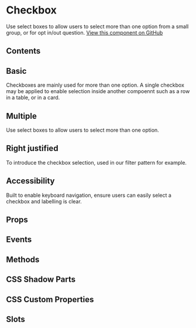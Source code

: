 # Checkbox

Use select boxes to allow users to select more than one option from a small group, or for opt in/out question. [View this component on GitHub](https://github.com/UKHO/admiralty-design-system/tree/main/packages/core/src/components/checkbox)

## Contents

## Basic

Checkboxes are mainly used for more than one option. A single checkbox may be applied to enable selection inside another compoennt such as a row in a table, or in a card.


<Basic />

## Multiple

Use select boxes to allow users to select more than one option.


<Multiple />

## Right justified

To introduce the checkbox selection, used in our filter pattern for example.


<RightJustified />

## Accessibility

Built to enable keyboard navigation, ensure users can easily select a checkbox and labelling is clear.

## Props


<Props />

## Events


<Events />

## Methods


<Methods />

## CSS Shadow Parts


<Parts />

## CSS Custom Properties


<CustomProps />

## Slots


<Slots />

